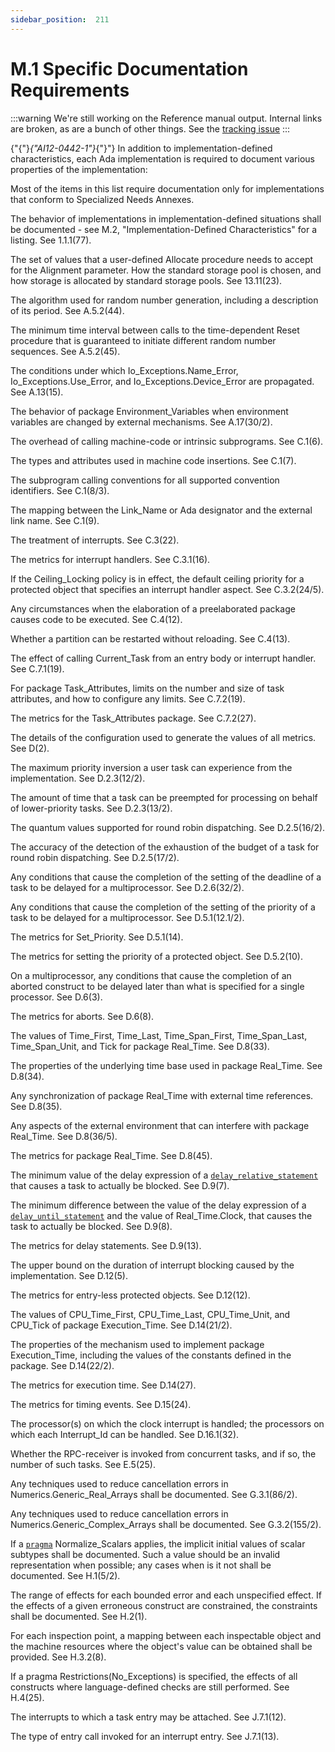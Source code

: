 ---
sidebar_position:  211
---

# M.1 Specific Documentation Requirements

:::warning
We're still working on the Reference manual output.  Internal links are broken,
as are a bunch of other things.
See the [tracking issue](https://github.com/ada-lang-io/ada-lang-io/issues/20)
:::


<p>{"{"}<em>{"AI12-0442-1"}</em>{"}"} In addition to implementation-defined characteristics, each Ada implementation is required to document various properties of the implementation: </p>
<Admonition type="aarm" aarm="ramification" title="Ramification: ">
<p><strong></strong>Most of the items in this list require documentation only for implementations that conform to Specialized Needs Annexes. </p></Admonition>

<p>The behavior of implementations in implementation-defined situations shall be documented - see M.2, "Implementation-Defined Characteristics" for a listing. See 1.1.1(77).</p>
<p>The set of values that a user-defined Allocate procedure needs to accept for the Alignment parameter. How the standard storage pool is chosen, and how storage is allocated by standard storage pools. See 13.11(23).</p>
<p>The algorithm used for random number generation, including a description of its period. See A.5.2(44).</p>
<p>The minimum time interval between calls to the time-dependent Reset procedure that is guaranteed to initiate different random number sequences. See A.5.2(45).</p>
<p>The conditions under which Io_Exceptions.Name_Error, Io_Exceptions.Use_Error, and Io_Exceptions.Device_Error are propagated. See A.13(15).</p>
<p>The behavior of package Environment_Variables when environment variables are changed by external mechanisms. See A.17(30/2).</p>
<p>The overhead of calling machine-code or intrinsic subprograms. See C.1(6).</p>
<p>The types and attributes used in machine code insertions. See C.1(7).</p>
<p>The subprogram calling conventions for all supported convention identifiers. See C.1(8/3).</p>
<p>The mapping between the Link_Name or Ada designator and the external link name. See C.1(9).</p>
<p>The treatment of interrupts. See C.3(22).</p>
<p>The metrics for interrupt handlers. See C.3.1(16).</p>
<p>If the Ceiling_Locking policy is in effect, the default ceiling priority for a protected object that specifies an interrupt handler aspect. See C.3.2(24/5).</p>
<p>Any circumstances when the elaboration of a preelaborated package causes code to be executed. See C.4(12).</p>
<p>Whether a partition can be restarted without reloading. See C.4(13).</p>
<p>The effect of calling Current_Task from an entry body or interrupt handler. See C.7.1(19).</p>
<p>For package Task_Attributes, limits on the number and size of task attributes, and how to configure any limits. See C.7.2(19).</p>
<p>The metrics for the Task_Attributes package. See C.7.2(27).</p>
<p>The details of the configuration used to generate the values of all metrics. See D(2).</p>
<p>The maximum priority inversion a user task can experience from the implementation. See D.2.3(12/2).</p>
<p>The amount of time that a task can be preempted for processing on behalf of lower-priority tasks. See D.2.3(13/2).</p>
<p>The quantum values supported for round robin dispatching. See D.2.5(16/2).</p>
<p>The accuracy of the detection of the exhaustion of the budget of a task for round robin dispatching. See D.2.5(17/2).</p>
<p>Any conditions that cause the completion of the setting of the deadline of a task to be delayed for a multiprocessor. See D.2.6(32/2).</p>
<p>Any conditions that cause the completion of the setting of the priority of a task to be delayed for a multiprocessor. See D.5.1(12.1/2).</p>
<p>The metrics for Set_Priority. See D.5.1(14).</p>
<p>The metrics for setting the priority of a protected object. See D.5.2(10).</p>
<p>On a multiprocessor, any conditions that cause the completion of an aborted construct to be delayed later than what is specified for a single processor. See D.6(3).</p>
<p>The metrics for aborts. See D.6(8).</p>
<p>The values of Time_First, Time_Last, Time_Span_First, Time_Span_Last, Time_Span_Unit, and Tick for package Real_Time. See D.8(33).</p>
<p>The properties of the underlying time base used in package Real_Time. See D.8(34).</p>
<p>Any synchronization of package Real_Time with external time references. See D.8(35).</p>
<p>Any aspects of the external environment that can interfere with package Real_Time. See D.8(36/5).</p>
<p>The metrics for package Real_Time. See D.8(45).</p>
<p>The minimum value of the delay expression of a <code><a href="../AA-9/AA-9.6#S0268">delay_relative_statement</a></code> that causes a task to actually be blocked. See D.9(7).</p>
<p>The minimum difference between the value of the delay expression of a <code><a href="../AA-9/AA-9.6#S0267">delay_until_statement</a></code> and the value of Real_Time.Clock, that causes the task to actually be blocked. See D.9(8).</p>
<p>The metrics for delay statements. See D.9(13).</p>
<p>The upper bound on the duration of interrupt blocking caused by the implementation. See D.12(5).</p>
<p>The metrics for entry-less protected objects. See D.12(12).</p>
<p>The values of CPU_Time_First, CPU_Time_Last, CPU_Time_Unit, and CPU_Tick of package Execution_Time. See D.14(21/2).</p>
<p>The properties of the mechanism used to implement package Execution_Time, including the values of the constants defined in the package. See D.14(22/2).</p>
<p>The metrics for execution time. See D.14(27).</p>
<p>The metrics for timing events. See D.15(24).</p>
<p>The processor(s) on which the clock interrupt is handled; the processors on which each Interrupt_Id can be handled. See D.16.1(32).</p>
<p>Whether the RPC-receiver is invoked from concurrent tasks, and if so, the number of such tasks. See E.5(25).</p>
<p>Any techniques used to reduce cancellation errors in Numerics.Generic_Real_Arrays shall be documented. See G.3.1(86/2).</p>
<p>Any techniques used to reduce cancellation errors in Numerics.Generic_Complex_Arrays shall be documented. See G.3.2(155/2).</p>
<p>If a <code><a href="../AA-2/AA-2.8#S0019">pragma</a></code> Normalize_Scalars applies, the implicit initial values of scalar subtypes shall be documented. Such a value should be an invalid representation when possible; any cases when is it not shall be documented. See H.1(5/2).</p>
<p>The range of effects for each bounded error and each unspecified effect. If the effects of a given erroneous construct are constrained, the constraints shall be documented. See H.2(1).</p>
<p>For each inspection point, a mapping between each inspectable object and the machine resources where the object's value can be obtained shall be provided. See H.3.2(8).</p>
<p>If a pragma Restrictions(No_Exceptions) is specified, the effects of all constructs where language-defined checks are still performed. See H.4(25).</p>
<p>The interrupts to which a task entry may be attached. See J.7.1(12).</p>
<p>The type of entry call invoked for an interrupt entry. See J.7.1(13).</p>
